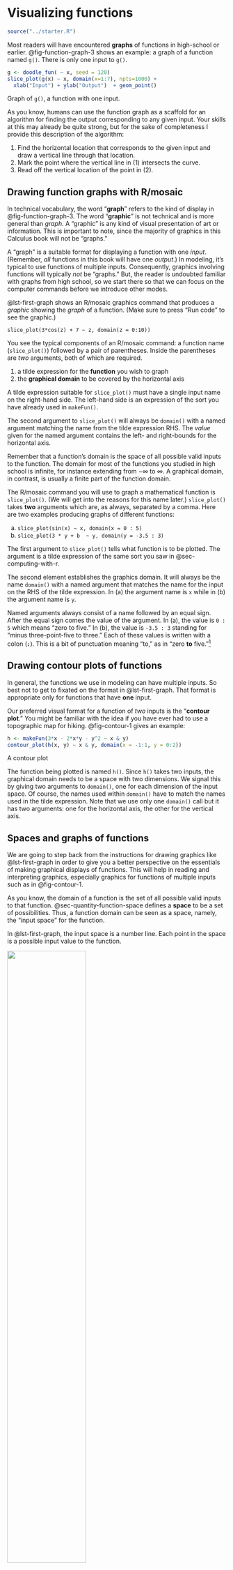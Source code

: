 # Visualizing functions {#sec-graphs-and-graphics}

```r
source("../starter.R")
```

Most readers will have encountered **graphs** of functions in high-school or earlier. @fig-function-graph-3 shows an example: a graph of a function named `g()`. There is only one input to `g()`.

::: {#fig-function-graph-3}
```r
g <- doodle_fun( ~ x, seed = 120)
slice_plot(g(x) ~ x, domain(x=1:7), npts=1000) + 
  xlab("Input") + ylab("Output")  + geom_point()
```

Graph of `g()`, a function with one input.
:::

As you know, humans can use the function graph as a scaffold for an algorithm for finding the output corresponding to any given input. Your skills at this may already be quite strong, but for the sake of completeness I provide this description of the algorithm:

1. Find the horizontal location that corresponds to the given input and draw a vertical line through that location.
2. Mark the point where the vertical line in (1) intersects the curve.
3. Read off the vertical location of the point in (2).

## Drawing function graphs with R/mosaic

In technical vocabulary, the word "**graph**" refers to the kind of display in @fig-function-graph-3. The word "**graphic**" is not technical and is more general than *graph*. A "graphic" is any kind of visual presentation of art or information. This is important to note, since the majority of graphics in this Calculus book will not be "graphs." 

A "graph" is a suitable format for displaying a function with one *input*. (Remember, *all* functions in this book will have one *output*.) In modeling, it's typical to use functions of multiple inputs. Consequently, graphics involving functions will typically *not* be "graphs." But, the reader is undoubted familiar with graphs from high school, so we start there so that we can focus on the computer commands before we introduce other modes.

@lst-first-graph shows an R/mosaic graphics command that produces a *graphic* showing the *graph* of a function. (Make sure to press "Run code" to see the graphic.)

::: {#lst-first-graph}
```webr-r
slice_plot(3*cos(z) + 7 ~ z, domain(z = 0:10))
```
:::

You see the typical components of an R/mosaic command: a function name (`slice_plot()`) followed by a pair of parentheses. Inside the parentheses are *two* arguments, both of which are required.

1. a tilde expression for the **function** you wish to graph
2. the **graphical domain** to be covered by the horizontal axis

A tilde expression suitable for `slice_plot()` must have a single input name on the right-hand side. The left-hand side is an expression of the sort you have already used in `makeFun()`.

The second argument to `slice_plot()` will always be `domain()` with a named argument matching the name from the tilde expression RHS. The *value* given for the named argument contains the left- and right-bounds for the horizontal axis.

Remember that a function's domain is the space of all possible valid inputs to the function. The domain for most of the functions you studied in high school is infinite, for instance extending from $-\infty$ to $\infty$. A graphical domain, in contrast, is usually a finite part of the function domain.

The R/mosaic command you will use to graph a mathematical function is `slice_plot()`. (We will get into the reasons for this name later.) `slice_plot()` takes **two** arguments which are, as always, separated by a comma. Here are two examples producing graphs of different functions:

a. `slice_plot(sin(x) ~ x, domain(x = 0 : 5)`
b. `slice_plot(3 * y + b  ~ y, domain(y = -3.5 : 3)`
    
The first argument to `slice_plot()` tells what function is to be plotted. The argument is a tilde expression of the same sort you saw in @sec-computing-with-r. 

The second element establishes the graphics domain. It will always be the name `domain()` with a named argument that matches the name for the input on the RHS of the tilde expression. In (a) the argument name is `x` while in (b) the argument name is `y`.

Named arguments always consist of a name followed by an equal sign. After the equal sign comes the value of the argument. In (a), the value is `0 : 5` which means "zero to five." In (b), the value is `-3.5 : 3` standing for "minus three-point-five to three." Each of these values is written with a colon (**`:`**). This is a bit of punctuation meaning "to," as in "zero **to** five."^[R experts should note that the colon has a different meaning within `domain()` than it does generally in R.]

## Drawing contour plots of functions {#sec-drawing-contour-plots}

In general, the functions we use in modeling can have multiple inputs. So best not to get to fixated on the format in @lst-first-graph. That format is appropriate only for functions that have **one** input.

Our preferred visual format for a function of *two* inputs is the "**contour plot**." You might be familiar with the idea if you have ever had to use a topographic map for hiking. @fig-contour-1 gives an example:

::: {#fig-contour-1}
```r
h <- makeFun(3*x - 2*x*y - y^2 ~ x & y)
contour_plot(h(x, y) ~ x & y, domain(x = -1:1, y = 0:2))
```

A contour plot
:::

The function being plotted is named `h()`. Since `h()` takes two inputs, the graphical domain needs to be a space with two dimensions. We signal this by giving two arguments to `domain()`, one for each dimension of the input space. Of course, the names used within `domain()` have to match the names used in the tilde expression. Note that we use only one `domain()` call but it has two arguments: one for the horizontal axis, the other for the vertical axis.

## Spaces and graphs of functions

We are going to step back from the instructions for drawing graphics like @lst-first-graph in order to give you a better perspective on the essentials of making graphical displays of functions. This will help in reading and interpreting graphics, especially graphics for functions of multiple inputs such as in @fig-contour-1.

As you know, the domain of a function is the set of all possible valid inputs to that function. @sec-quantity-function-space  defines a **space** to be a set of possibilities. Thus, a function domain can be seen as a space, namely, the "input space" for the function.

In @lst-first-graph, the input space is a number line. Each point in the space is a possible input value to the function.

::: {#fig-input-space}
![](www/Input-space.png){width="60%"}

The input space for the function graphed in @lst-first-graph.
:::

There is also an **output space** for a function, the set of all possible outputs. @fig-output-space shows a number line that is the output space for the function graphed in @lst-first-graph.

::: {#fig-output-space}
![](www/Output-space.png){width="50%"}
:::

The function itself tells us, for every point in the input space, what is the corresponding point in the output space. @fig-show-lines-function gives an example. The input and output spaces are shown as number lines, while the function is indicated by the thin colored lines.

```r
f <- doodle_fun(~ x, seed=104)
ff <- makeFun(f(x)/6 + 3~ x)
Mapping <- tibble(
  x = c(-4.8, -4,  -3.5, -2, -0.9, -0.4, -0.3, 0.3,  0.7, 0.9,  1.5, 2.3, 3.5,  5.6,  5.7, 6.0 ),
  hue = c("red", "green", "blue", "tan", "red", "purple", "orange", "red", "blue", "purple", "brown", "blue", "magenta", "purple", "red", "purple"),
  y = ff(x),
  linewidth = 0.5 + 0.6*(hue=="green")
)

draw_axis <- function(P=NULL, range = c(0, 10), yup=0.02, ylabels = 0.4, x_offset = 0, y=0, color="blue", label="Input space", scale=1) {
  Pts <- tibble::tibble(
    x = seq(min(range), max(range), by=1 ),
    xshow = scale*x + x_offset,
    y = y,
    ytop = y + yup,
  )
  if (is.null(P)) P <- ggplot()
  
  P <- P + geom_line(data=Pts, aes(x=xshow, y = y), color=color) +
    geom_segment(
      data=Pts, 
      aes(x=xshow, xend=xshow, y = ytop, yend=y), 
      color=color) +
    geom_text(data=Pts, aes(x=xshow, y = ytop+yup/4, label=x), color=color, vjust=0, nudge_y = yup/4) +
    geom_text(aes(x=min(Pts$xshow), y=min(Pts$y) - 0.5*yup), 
              hjust=0, label=label, color=color)
  
  P
}
```




::: {#fig-show-lines-function}
```r
draw_axis(color="black", y=2, range=c(-7, 7), label="Input space") |> draw_axis(range=c(-1,6), y=1.5, yup=-0.05, x_offset=-1.2, scale=1.5, color="blue",
      label="Output space") + theme_void() + 
  geom_segment(data=Mapping, 
               aes(x=x, xend=1.5*y-1.2, 
                   color=hue, linewidth=linewidth), y=2, yend=1.5) +
  scale_color_identity() +
  scale_linewidth_identity()
```

A function relates points from the input space to their corresponding location in output space. 
:::

For example, the function displayed in @fig-show-lines-function translates an input value of -4 (see the [green line]{font-color="green"}) into an output value of 3.7.

The display in @fig-show-lines-function is very hard to interpret. Also, to avoid the display being filled up with colored ink, we can show only a few of the input/output pairs. 

A function graph (like @lst-first-graph) is much easier to read. But let's be clear about where the spaces are shown. In a function graph, the input space is shown horizontally and the output space is shown vertically as in @fig-both-spaces.

::: {#fig-both-spaces}
![](www/Both-axes.png)

A function graph shows the input space horizontally and the output space vertically.
:::

Now for every point in the input space the function specifies a corresponding point in the output space. We mark the correspondence with a dot. The horizontal coordinate tells us what is the input value. The vertical coordinate tells us what is the corresponding output value. To show the function as a whole---the output corresponding to every input---we would need a lot of dots! So many dots that they collectively give an appearance of a thin curve, the curve seen in @lst-first-graph.

::: {#fig-graph1}
```r
gf_point(y ~ x, data = Mapping, color=~ hue, linewidth=2, alpha=0.5) %>%
  gf_vline(xintercept=~ x, data = Mapping, color=~ hue, size=.1) %>%
  gf_hline(yintercept=~ y, data = Mapping, color=~ hue, size=.1) %>%
  slice_plot(ff(x) ~ x, bounds(x=-5:6.1), npts=500) %>%
  gf_labs(x="input", y="output") %>%
  gf_refine(scale_color_identity(), 
            scale_y_continuous(breaks=seq(0, 6, by=1), limits=c(0, 6.5)),
            scale_x_continuous(breaks=seq(-5, 6, by=1)))
```

The mapping from @fig-show-lines-function translated into the form of a graph. The input space is marked by the horizontal axis and the output space by the vertical axis. Each of the arrows in @fig-show-lines-function is represented by a point, whose x-coordinate is the position of the tail of the arrow in the input space and whose y-coordinate is the position of the head of the arrow in the output space. This is the ***graph*** of the function.
:::
## Input and output spaces

This background about spaces is important for understanding functions because, for functions with two or more inputs, the input space and the output space can be depicted in different ways. For example, in the contour plot of @fig-contour-1, the input space is the two-dimensional space in the plane of the display (that is, the paper or screen depending on how you are reading this). The output space for the contour plot is depicted using curves, colors, and labels. There is one curve for each output value. Only a handful of output values are shown, but you can get pretty close to estimating the output value even for inputs not on the curve.

The space of all possibilities (y, z, output) is three-dimensional, but very few of those possibilities are consistent with the function to be graphed. You can imagine our putting dots at all of those consistent-with-the-function points, or our drawing lots and lots of continuous curves through those dots, but the cloud of dots forms a ***surface***; a continuous cloud of points floating over the (y, z) input space.

@fig-first-surface displays this surface. Since the image is drawn on a two-dimensional screen, we have to use painters' techniques of perspective and shading. In the interactive version of the plot, you can move the viewpoint for the image which gives many people a more solid understanding of the surface.

Math textbooks---but not so much this one!---often display functions with two inputs using a three-dimensional space. This space is made by laying the two-dimensional input space on a table, and sticking the one-dimensional output space perpendicular to the table. Each point in the input space has a corresponding value in the output space which could, in principle, be marked with a dot. The whole set of dots, one for each value in the input space, appears as a **surface** floating over the table.

::: {#fig-first-surface}

```r
surface_plot(exp(-z)*sin(y) ~ y & z, bounds(y=-6:6, z=0:2))
```

A function `g(x, y) ~ x & y` drawn as a surface. The function output value, for any given $(x, y)$ pair, is the height of the surface above the $(x, y)$-plane. Such graphs are best appreciated by interacting with them. When you move the cursor over the graph, a rectangular frame appears from which you can read out coordinates numerically. Dragging while pressing will rotate the graph. Press the {{< iconify maki:home >}} icon to return to the original view.
:::

A variety of drawing techniques such as transparency, color, and interactive annotation are used to help us perceive a two-dimensional surface embedded in a three-dimensional space. (Place your cursor within the space delimited by the x, y, z axes to see the annotations.)  

Pretty as such surfaces are, a contour plot (@fig-first-surface-contour) provides a good view of the same function.

::: {#fig-first-surface-contour}

```r
contour_plot(exp(-z)*sin(y) ~ y & z, bounds(y=-6:6, z=0:2))
```

The function from @fig-first-surface shown in contour-plot format.
:::



## Why "slice_plot()"?

Saying "graph" for a display of $f(x)$ versus $x$ is correct and reasonable. But in *MOSAIC Calculus* we have another point to make.

Almost always, when mathematically modeling a real-world situation or phenomenon, we do not try to capture every nuance of every relationship that might exist in the real world. We leave some things out. Such simplifications make modeling problems easier to deal with and encourage us to identify the most important features of the most important relationships.



::: {#fig-contour-pre-slice}
```r
f2 <- doodle_fun( ~ input_1 + input_2, seed=96)
contour_plot(f2(input_1, input_2) ~ input_1 + input_2,
                 domain(input_1=c(-5, 5), input_2 = c(0, 4)), fill_alpha=0.3,
             skip=0)
```
The function that we will be taking slices of in Figures [-@fig-contour-slice1] and [-@fig-one-c-three].
:::



In this spirit, it is useful always to assume that our models are leaving something out and that a more complete model involves a function with more inputs than the present candidate. The present candidate model should be considered as a ***slice*** of a more complete model. Our slice leaves out one or more of the input quantities in a more complete model.

To illustrate this, suppose that the actual system involves relationships among three quantities, which we represent in the form of a function of two inputs, as shown in @fig-contour-pre-slice. (The third quantity in the relationship is the output of the function.)

The most common forms of ***slice*** involve constructing a simpler function that has one input but not the other. For example, our simpler function might ignore input 22. There are different ways of collapsing the function of two inputs into a function of one input. An especially useful way in calculus is to take the two-input function and set one of the inputs to a ***constant value***.

For instance, suppose we set input 22 to the constant value 1.5. This means that we can consider any value of input 1, but input 2 has been replaced by 1.5. In @fig-contour-slice1, we've marked in red the points in the contour plot that give the output of the simplified function. 

::: {#fig-contour-slice1 layout-ncol=2}

```r
#| fig-subcap: "(a) Contour plot of a function with two inputs. The red path shows points in the input space where `input_2` is held constant at 1.5."
f2 <- doodle_fun( ~ input_1 + input_2, seed=96)
contour_plot(f2(input_1, input_2) ~ input_1 + input_2,
                 domain(input_1=c(-5, 5), input_2 = c(0, 4)),
             fill_alpha = 0.3,
             skip=0) %>%
  gf_hline(yintercept=~1.5, color="orange3", size=2) %>%
  gf_hline(yintercept=~1.5, color="red", size=1) 
```


```r
#| fig-subcap: "(b) Values of the function at the points along the red path in (a). Since there is effectively one input, the function can be presented as a *graph*."
slice_plot(f2(input_1, input_2=1.5) ~ input_1, 
                 domain(input_1=c(-5, 5)), color="red", npts=1000) +
  geom_point(color="red")
```
A slice through the function in @fig-contour-pre-slice,

:::

Each point along the red line in @fig-contour-slice1(a) corresponds to a specific value of input #1. From the contours, we can read the output corresponding to each of those values of input #1. This relationship, output versus input #1 can be drawn as a mathematical graph (to the right of the contour plot). Study that graph until you can see how the rising and falling parts of the graph correspond to the contours being crossed by the red line.

Slices can be taken in any direction or even along a curved path! The blue line in @fig-one-c-three shows the slice constructed by letting input 2 vary and holding input 1 at the constant value 0.

::: {#fig-one-c-three layout-ncol=2}
```r
#| fig-subcap: "(a) The same function as shown in @fig-contour-slice1 but with a slicing path drawn by holding `input_1` at zero."
contour_plot(f2(input_1, input_2) ~ input_1 + input_2,
                 domain(input_1=c(-5, 5), input_2 = c(0, 4)),
             fill_alpha = 0.3,
             skip=0) %>%
  gf_vline(xintercept=0, color="dodgerblue", size=2) 
```

```r
#| fig-subcap: "(b) A graph of the value of the function along the blue slice. Note the violation of convention: The graph has been flipped on its side so that the input axis aligns with the direction of the slice."
slice_plot(f2(input_1 = 0 , input_2) ~ input_2,
           domain(input_2=c(0, 4)),
           npts = 1000,
           color = "dodgerblue") + geom_point(color="dodgerblue") +
  coord_flip()

```
Another one-dimensional slice through the graph of a function with two inputs.
:::






